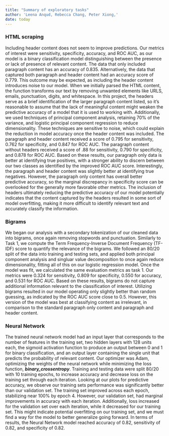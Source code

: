 ```yaml
---
title: "Summary of exploratory tasks"
author: 'Leena Anqud, Rebecca Chang, Peter Xiong,'
date: today
---
```


### HTML scraping
Including header content does not seem to improve predictions. Our metrics of interest were sensitivity, specificity, accuracy, and ROC AUC, as our model is a binary classification model distinguishing between the presence or lack of presence of relevant content. The data that only included paragraph content has an accuracy of 0.835. Alternatively, the data that captured both paragraph and header content had an accuracy score of 0.779. This outcome may be expected, as including the header content introduces noise to our model. When we initially parsed the HTML content, the function transforms our text by removing unwanted elements like URLS, emails, punctuation, digits, and whitespace. In this project, the headers serve as a brief identification of the larger paragraph content listed, so it's reasonable to assume that the lack of meaningful content might weaken the predictive accuracy of a model that it is used to working with. Additionally, we used techniques of principal component analysis, retaining 70% of the variance, and logistic principal component regression to reduce dimensionality. These techniques are sensitive to noise, which could explain the reduction in model accuracy once the header content was included.
The paragraph and header content received a score of 0.795 for sensitivity, 0.762 for specificity, and 0.847 for ROC AUC. The paragraph content without headers received a score of .88 for sensitivity, 0.790 for specificity, and 0.878 for ROC AUC. Based on these results, our paragraph only data is better at identifying true positives, with a stronger ability to discern between our two classes as identified by the improved ROC AUC score. Interestingly, the paragraph and header content was slightly better at identifying true negatives. However, the paragraph only content has overall better predictive accuracy, so the marginal discrepancy in specificity score can be overlooked for the generally more favorable other metrics. The inclusion of headers ultimately reducing the predictive accuracy of our model potentially indicates that the content captured by the headers resulted in some sort of model overfitting, making it more difficult to identify relevant text and accurately classify the information.


### Bigrams
We began our analysis with a secondary tokenization of our cleaned data into bigrams, once again removing stopwords and punctuation. Similarly to Task 1, we compute the Term Frequency-Inverse Document Frequency (TF-IDF) score to quantify the relevance of the bigrams. We followed an 80/20 split of the data into training and testing sets, and applied both principal component analysis and singluar value decomposition to once again reduce dimensionality, fitting all of this on our logistic regression model. Once the model was fit, we calculated the same evaluation metrics as task 1. Our metrics were 0.324 for sensitivity, 0.809 for specificity, 0.550 for accuracy, and 0.531 for ROC AUC. Based on these results, bigrams do not capture additional information relevant to the classification of interest. Utilizing bigrams resulted in our model operating only slightly better than random guessing, as indicated by the ROC AUC score close to 0.5. However, this version of the model was best at classifying content as irrelevant, in comparison to the standard paragraph only content and paragraph and header content.

### Neural Network
The trained neural network model had an input layer that corresponds to the number of features in the training set, two hidden layers with 128 units each, the sigmoid activation function to produce an output between 0 and 1 for binary classification, and an output layer containing the single unit that predicts the probability of relevant content. Our optimizer was Adam, optimizing the weights of the neural network while minimizing the loss function, ***binary_crossentropy***. Training and testing data were split 80/20 with 10 training epochs, to increase accuracy and decrease loss on the training set through each iteration. Looking at our plots for predictive accuracy, we observe our training sets performance was significantly better than our validation set. The training set improved across each epoch, stabilizing near 100% by epoch 4. However, our validation set, had marginal improvements in accuracy with each iteration. Additionally, loss increased for the validation set over each iteration, while it decreased for our training set. This might indicate potential overfitting on our training set, and we must find a way for the model to better generalize going forward. In terms of results, the Neural Network model reached accuracy of 0.82, sensitivity of 0.82, and specificity of 0.82.